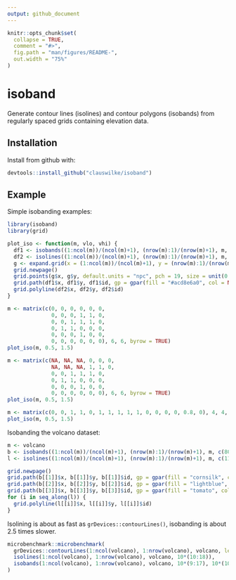 ```yaml
---
output: github_document
---
```


<!-- README.md is generated from README.Rmd. Please edit that file -->

```r
knitr::opts_chunk$set(
  collapse = TRUE,
  comment = "#>",
  fig.path = "man/figures/README-",
  out.width = "75%"
)
```
# isoband

Generate contour lines (isolines) and contour polygons (isobands) from regularly spaced grids containing elevation data.
  
## Installation

Install from github with:

``` r
devtools::install_github("clauswilke/isoband")
```

## Example

Simple isobanding examples:
```r
library(isoband)
library(grid)

plot_iso <- function(m, vlo, vhi) {
  df1 <- isobands((1:ncol(m))/(ncol(m)+1), (nrow(m):1)/(nrow(m)+1), m, vlo, vhi)[[1]]
  df2 <- isolines((1:ncol(m))/(ncol(m)+1), (nrow(m):1)/(nrow(m)+1), m, vlo)[[1]]
  g <- expand.grid(x = (1:ncol(m))/(ncol(m)+1), y = (nrow(m):1)/(nrow(m)+1))
  grid.newpage()
  grid.points(g$x, g$y, default.units = "npc", pch = 19, size = unit(0.5, "char"))
  grid.path(df1$x, df1$y, df1$id, gp = gpar(fill = "#acd8e6a0", col = NA))
  grid.polyline(df2$x, df2$y, df2$id)
}

m <- matrix(c(0, 0, 0, 0, 0, 0,
              0, 0, 0, 1, 1, 0,
              0, 0, 1, 1, 1, 0,
              0, 1, 1, 0, 0, 0,
              0, 0, 0, 1, 0, 0,
              0, 0, 0, 0, 0, 0), 6, 6, byrow = TRUE)
plot_iso(m, 0.5, 1.5)

m <- matrix(c(NA, NA, NA, 0, 0, 0,
              NA, NA, NA, 1, 1, 0,
              0, 0, 1, 1, 1, 0,
              0, 1, 1, 0, 0, 0,
              0, 0, 0, 1, 0, 0,
              0, 0, 0, 0, 0, 0), 6, 6, byrow = TRUE)
plot_iso(m, 0.5, 1.5)

m <- matrix(c(0, 0, 1, 1, 0, 1, 1, 1, 1, 1, 0, 0, 0, 0, 0.8, 0), 4, 4, byrow = TRUE)
plot_iso(m, 0.5, 1.5)
```

Isobanding the volcano dataset:
```r
m <- volcano
b <- isobands((1:ncol(m))/(ncol(m)+1), (nrow(m):1)/(nrow(m)+1), m, c(80, 120, 150), c(110, 140, 152))
l <- isolines((1:ncol(m))/(ncol(m)+1), (nrow(m):1)/(nrow(m)+1), m, c(110, 120, 140, 150, 152))

grid.newpage()
grid.path(b[[1]]$x, b[[1]]$y, b[[1]]$id, gp = gpar(fill = "cornsilk", col = NA))
grid.path(b[[2]]$x, b[[2]]$y, b[[2]]$id, gp = gpar(fill = "lightblue", col = NA))
grid.path(b[[3]]$x, b[[3]]$y, b[[3]]$id, gp = gpar(fill = "tomato", col = NA))
for (i in seq_along(l)) {
  grid.polyline(l[[i]]$x, l[[i]]$y, l[[i]]$id)
}
```

Isolining is about as fast as `grDevices::contourLines()`, isobanding is about 2.5 times slower.

```r
microbenchmark::microbenchmark(
  grDevices::contourLines(1:ncol(volcano), 1:nrow(volcano), volcano, levels = 10*(10:18)),
  isolines(1:ncol(volcano), 1:nrow(volcano), volcano, 10*(10:18)),
  isobands(1:ncol(volcano), 1:nrow(volcano), volcano, 10*(9:17), 10*(10:18))
)

```

